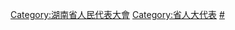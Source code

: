 [[Category:湖南省人民代表大會|Category:湖南省人民代表大會]]
[[Category:省人大代表|Category:省人大代表]]
[[Category:湖南省各级人大代表|#]]